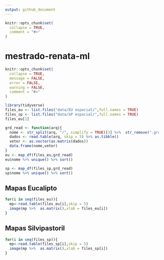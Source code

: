```yaml
---
output: github_document
---
```


<!-- README.md is generated from README.Rmd. Please edit that file -->

```r
knitr::opts_chunk$set(
  collapse = TRUE,
  comment = "#>"
)
```

# mestrado-renata-ml
```r
knitr::opts_chunk$set(
  collapse = TRUE,
  message = FALSE,
  error = FALSE,
  warning = FALSE,
  comment = "#>"
)
```

```r
library(tidyverse)
files_eu <- list.files("data/EU espacial/",full.names = TRUE)
files_sp <- list.files("data/SP espacial/",full.names = TRUE)
files_eu[1]
```

```r
grd_read <- function(arq){
  nome <- str_split(arq, "/", simplify = TRUE)[3] %>%  str_remove(".grd")
  dados <- read.table(arq, skip = 5) %>% as.tibble()
  vetor <- as.vector(as.matrix(dados))
  data.frame(nome,vetor)
}
eu <- map_df(files_eu,grd_read)
eu$nome %>% unique() %>% sort()
```


```r
sp <- map_df(files_sp,grd_read)
sp$nome %>% unique() %>% sort()
```

## Mapas Eucalipto

```r
for(i in seq(files_eu)){
  mp<-read.table(files_eu[i],skip = 5)
  image(mp %>%  as.matrix(),xlab = files_eu[i])
}
```

## Mapas Silvipastoril

```r
for(i in seq(files_sp)){
  mp<-read.table(files_sp[i],skip = 5)
  image(mp %>%  as.matrix(),xlab = files_sp[i])
}
```
